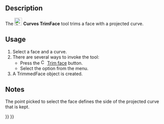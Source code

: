 <languages/>
<translate>

{{Docnav
|[[Curves_ZebraTool|ZebraTool]]
|[[Curves_IsoCurve|IsoCurve]]
|[[Curves_Workbench|Curves]]
|IconL=Curves_ZebraTool.svg
|IconR=Curves_IsoCurve.svg
|IconC=Curves_workbench_icon.svg
}}

{{GuiCommand
|Name=Curves TrimFace
|MenuLocation=Curves → Trim face
|Workbenches=[[Curves_Workbench|Curves]]
}}

==Description==

The [[Image:Curves_TrimFace.svg|24px]] '''Curves TrimFace''' tool trims a face with a projected curve.

==Usage==

# Select a face and a curve.
# There are several ways to invoke the tool:
#* Press the [[Image:Curves_TrimFace.svg|16px]] [[Curves_TrimFace|Trim face]] button.
#* Select the {{MenuCommand|Curves → [[Image:Curves_TrimFace.svg|16px]] Trim face}} option from the menu.
# A TrimmedFace object is created.

==Notes==

The point picked to select the face defines the side of the projected curve that is kept.


{{Docnav
|[[Curves_ZebraTool|ZebraTool]]
|[[Curves_IsoCurve|IsoCurve]]
|[[Curves_Workbench|Curves]]
|IconL=Curves_ZebraTool.svg
|IconR=Curves_IsoCurve.svg
|IconC=Curves_workbench_icon.svg
}}

</translate>
{{Curves Tools navi{{#translation:}}}}
{{Userdocnavi{{#translation:}}}}